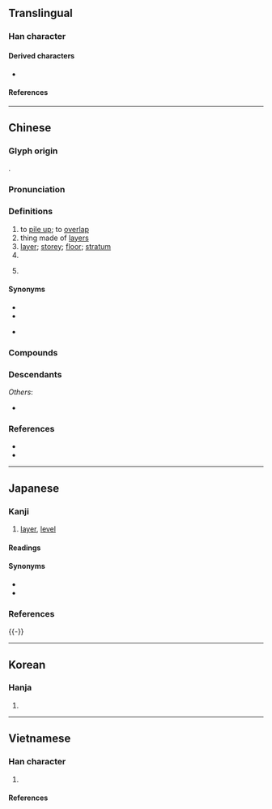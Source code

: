 {{also|层}}
{{character info}}
{{character info|0xfa3b}}
==Translingual==
{{CJKV-forms|層|层|層|層}}

===Han character===
{{Han char|rn=44|rad=尸|as=12|asj=11|sn=15|snj=14|four=77266|canj=SCWA|ids=⿸尸曾(GHTKV,U+FA3B),⿸尸曽(J)}}

====Derived characters====
* {{l|mul|[[𡃆]], [[𡒸]], [[𡾓]], [[𪴕]], [[𭣃]], [[𮜠]], [[𥶰]]}}

====References====
{{Han ref|kx=0303.400|dkj=07798|dj=0601.340|hdz=20981.030|uh=5C64}}
{{Han ref|uh=FA3B}}

----

==Chinese==
{{zh-forms|s=层|alt=曾}}

===Glyph origin===
{{Han etym}}
{{Han compound|尸|曾|ls=psc|c1=s|c2=p}}.

===Pronunciation===
{{zh-pron
|m=céng
|m-s=
|dg=цын1
|c=cang4
|c-t=
|g=
|h=pfs=chhèn
|j=
|mb=cǎing
|md=cèng
|mn=qz:chn̂g/xm,zz:chêng/chân/tw:chàn
|mn_note=chân - classifier; chàn - story/level, 棧 is also used
|mn-t=zang5
|w=3zen
|x=
|mc=y
|oc=y
|ma=y
|cat=v,n,cls
}}

===Definitions===
{{zh-hanzi}}

# to [[pile up]]; to [[overlap]]
# thing made of [[layer]]s
# [[layer]]; [[storey]]; [[floor]]; [[stratum]]
# {{zh-classifier|things arranged in [[layer]]s, [[storey]]s or [[level]]s}}
# {{lb|zh|Min Nan}} {{zh-classifier|[[event]]s}}

====Synonyms====
* {{zh-l|樓}}
* {{zh-l|樓層}}
* {{s|storey}} {{q|Min Nan}} {{zh-l|棧|tr=chàn}}

===Compounds===
{{zh-der|層報|層層|層出不窮|層次|層次分明|層疊|層見疊出|層浪|層理|層林|層流|層巒|層面|層壓|層雲|中層|密密層層|形成層|向斜層|內層|層序分明|同溫層|常溫層|同斜層|基層行政|上層|外胚層|下層|層次井然|層態|夾層屋|一層|基層|底層|塗層|外層|層甍|層壓法|平流層|恆溫層|層出疊見|基層建設|對流層|岩層|層積雲|傾移斷層|年齡層|平移斷層|含水層|層臺|層級|層積法|層瀾|層樓|層巒疊嶂|下層階級|卷層雲|夾層|層峰|大腦皮層|中胚層|層遞|一層天|地層下陷|地層|大氣層|土層|剝一層皮|九層塔|單斜層|基層組織|千層糕|分層負責|大陸礁層|中氣層|皮層|炭層|斷層掃描|正斷層|煤層|楞層|矽鎂層|斷層|沖積層|樓層|游離層|稜層|斜溫層|礦層|文化層|更上層樓|熱氣層|海成層|疊嶺層巒|混合層|活斷層|洪積層|油層|白千層|變溫層|雨層雲|綠皮層|胚層|逆溫層|角質層|臭氧層|高階層|鳥糞層|背斜層|雙層公車|胞間層|高層人士|雙層|雲層|雙層公路|階層|表土層|雙層巴士|表層|更上一層樓|千層麵|頂層|頂層設計|層層疊疊|層層深入|層層加碼|密層層|層密|氣密層|三層肉|三層|三層仔|特權階層}}

===Descendants===
{{CJKV||そう|층}}
''Others'':
* {{desc|vi|tầng|bor=1}}

===References===
* {{R:yue:Hanzi}}
* {{thcwd|11042}}

{{zh-cat|Beginning}}

----

==Japanese==
{{ja-kanji forms-IVS
|code=FA3B
|vs1=01
|vs2=03
|col-vs1=aj
|col-vs2=hdmj
|pic-kyu=Ufa3b.svg
|ref={{R:Kanjipedia|0004273100}}
}}

===Kanji===
{{ja-kanji|grade=6|rs=尸12|kyu=&#64059;}}

# [[layer]], [[level]]

====Readings====
{{ja-readings
|goon=ぞう<ぞう
|kanon=そう<そう
|kun=かさ-なる, こし-
}}

====Synonyms====
* {{ja-r|階%層|かい%そう}}
* {{ja-r|段%階|だん%かい}}

===References===
<references/>
{{-}}

----

==Korean==

===Hanja===
{{ko-hanja|층}}

# {{rfdef|ko|sort=尸12}}

----

==Vietnamese==

===Han character===
{{vi-readings|rs=尸12
|hanviet=tằng-genibrel;Thiều Chửu (1942);Nguyễn (1974);btcn;Trần (1999)
|nom=tàng-btcn, tầng-genibrel;bonet;tdcntd, từng-genibrel;btcn
}}

# {{Nom form of|tầng|[[layer]]; [[storey]]; [[floor]]}}

====References====
<references/>